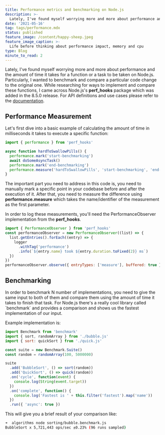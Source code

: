 ```yaml
---
title: Performance metrics and benchmarking on Node.js
description: >-
  Lately, I've found myself worrying more and more about performance and the amount of time it takes for a function or a task to be taken on Node.js.
date: '2021-05-16'
tag: tags/performance.mdx
status: published
feature_image: /content/happy-sheep.jpeg
feature_image_caption: >-
  Life before thinking about performance impact, memory and cpu
type: Blog
minute_to_read: 2
---
```


Lately, I've found myself worrying more and more about performance and the amount of time it takes for a function or a task to be taken on Node.js. Particularly, I wanted to benchmark and compare a particular code change to the original one. While researching for ways to implement and compare these functions, I came across Node.js's **perf\_hooks** package which was added in the 8.5.0 release. For API definitions and use cases please refer to the [documentation](https://nodejs.org/api/perf%5Fhooks.html).

## Performance Measurement

Let's first dive into a basic example of calculating the amount of time in milliseconds it takes to execute a specific function:

```js
import { performance } from 'perf_hooks'

async function hardToSwallowPills() {
  performance.mark('start-benchmarking')
  await doSomeAsyncTask()
  performance.mark('end-benchmarking')
  performance.measure('hardToSwallowPills', 'start-benchmarking', 'end-benchmarking')
}
```

The important part you need to address in this code is, you need to manually mark a specific point in your codebase before and after the execution of it. After that, you need to measure the difference using **performance.measure** which takes the name/identifier of the measurement as the first parameter.

In order to log these measurements, you'll need the PerformanceObserver implementation from the **perf\_hooks**.

```js
import { PerformanceObserver } from 'perf_hooks'
const performanceObserver = new PerformanceObserver((list) => {
  list.getEntries().forEach((entry) => {
    logger
      .withTag('performance')
      .info(`${entry.name} took ${entry.duration.toFixed(2)} ms`)
  })
})
performanceObserver.observe({ entryTypes: ['measure'], buffered: true })
```

## Benchmarking

In order to benchmark N number of implementations, you need to give the same input to both of them and compare them using the amount of time it takes to finish that task. For Node.js there's a really cool library called \`benchmark\` and provides a comparison and shows us the fastest implementation of our input.

Example implementation is:

```js
import Benchmark from 'benchmark'
import { sort, randomArray } from './bubble.js'
import { sort: quickSort } from './quick.js'

const suite = new Benchmark.Suite()
const random = randomArray(100, 5000000)

suite
  .add('BubbleSort', () => sort(random))
  .add('QuickSort', () => quick(random))
  .on('cycle', function(event) {
    console.log(String(event.target))
  })
  .on('complete', function() {
    console.log('Fastest is ' + this.filter('fastest').map('name'))
  })
  .run({ 'async': true })
```

This will give you a brief result of your comparison like:

```bash
➜  algorithms node sorting/bubble.benchmark.js
BubbleSort x 5,721,443 ops/sec ±0.23% (96 runs sampled)
```
